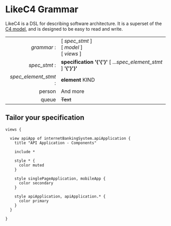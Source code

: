 
# LikeC4 Grammar

LikeC4 is a DSL for describing software architecture.
It is a superset of the [C4 model](https://c4model.com/), and is designed to be easy to read and write.

|         |  |
| --------: | :--------- |
| _grammar_ : | [ _spec_stmt_ ] <br/> [ _model_ ]<br/> [ _views_ ]|
| _spec_stmt_ :| **specification '{'{'}'** [ ..._spec_element_stmt_ ] **'{'}'}'** |
| _spec_element_stmt_ :| **element** KIND  |
| person     |  And more |
| queue |      ~~Text~~ |


## Tailor your specification

```likec4
views {

  view apiApp of internetBankingSystem.apiApplication {
    title "API Application - Components"

    include *

    style * {
      color muted
    }

    style singlePageApplication, mobileApp {
      color secondary
    }

    style apiApplication, apiApplication.* {
      color primary
    }
  }

}
```
